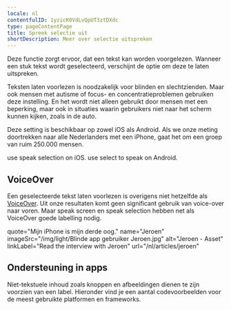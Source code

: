 ```yaml
---
locale: nl
contentfulID: 1yzicK0VdLvQpUT3ztDXdc
type: pageContentPage
title: Spreek selectie uit
shortDescription: Meer over selectie uitspreken
---
```


Deze functie zorgt ervoor, dat een tekst kan worden voorgelezen. Wanneer een stuk tekst wordt geselecteerd, verschijnt de optie om deze te laten uitspreken. 

Teksten laten voorlezen is noodzakelijk voor blinden en slechtzienden. Maar ook mensen met autisme of focus- en concentratieproblemen gebruiken deze instelling. En het wordt niet alleen gebruikt door mensen met een beperking, maar ook in situaties waarin gebruikers niet naar het scherm kunnen kijken, zoals in de auto. 

Deze setting is beschikbaar op zowel iOS als Android. Als we onze meting doortrekken naar alle Nederlanders met een iPhone, gaat het om een groep van ruim 250.000 mensen.

<TwoColumnBlock>
  <LeftColumn>
    <ColumnRow>
      <PercentageBlock
        metrics={[
          { title: 'iOS - speak selection metric', key: 'ios-accessibility_is_speak_selection_enabled-true', isPercentage: true }
        ]}
        linkLabel="More about speak selection"
        linkUrl="/nl/stats/speak-selection">
        use speak selection on iOS.
      </PercentageBlock>
    </ColumnRow>
  </LeftColumn>
  <RightColumn>
    <ColumnRow>
      <PercentageBlock
        metrics={[
          { title: 'Android - select to speak', key: 'android-accessibility_is_select_to_speak_enabled-true', isPercentage: true }
        ]}
        linkLabel="More about speak selection"
        linkUrl="/nl/stats/speak-selection">
        use select to speak on Android.
      </PercentageBlock>
    </ColumnRow>
  </RightColumn>
</TwoColumnBlock>

## VoiceOver

Een geselecteerde tekst laten voorlezen is overigens niet hetzelfde als [VoiceOver](/nl/stats/screen-reader). Uit onze resultaten komt geen significant gebruik van voice-over naar voren. Maar speak screen en speak selection hebben net als VoiceOver goede labelling nodig.

<Quote>
  quote="Mijn iPhone is mijn derde oog."
  name="Jeroen"
  imageSrc="/img/light/Blinde app gebruiker Jeroen.jpg"
  alt="Jeroen - Asset"
  linkLabel="Read the interview with Jeroen"
  url="/nl/articles/jeroen"
</Quote>

## Ondersteuning in apps

Niet-tekstuele inhoud zoals knoppen en afbeeldingen dienen te zijn voorzien van een label. Hieronder vind je een aantal codevoorbeelden voor de meest gebruikte platformen en frameworks.

<CodeSample id="accessibility-label" locale="nl"/>